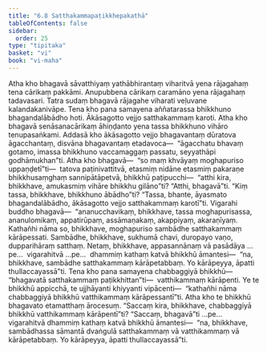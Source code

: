 ```yaml
---
title: "6.8 Satthakammapaṭikkhepakathā"
tableOfContents: false
sidebar:
  order: 25
type: "tipitaka"
basket: "vi"
book: "vi-maha"
---
```



<DynamicBreadcrumb />

<Division number="279" book="vi-maha" bookNo="3" page="309">

<Paragraph number="1264" book="vi-maha">
Atha kho bhagavā sāvatthiyaṃ yathābhirantaṃ viharitvā yena rājagahaṃ tena cārikaṃ pakkāmi. Anupubbena cārikaṃ caramāno yena rājagahaṃ tadavasari. Tatra sudaṃ bhagavā rājagahe viharati veḷuvane kalandakanivāpe. Tena kho pana samayena aññatarassa bhikkhuno bhagandalābādho hoti. Ākāsagotto vejjo satthakammaṃ karoti. Atha kho bhagavā senāsanacārikaṃ āhiṇḍanto yena tassa bhikkhuno vihāro tenupasaṅkami. Addasā kho ākāsagotto vejjo bhagavantaṃ dūratova āgacchantaṃ, disvāna bhagavantaṃ etadavoca—  “āgacchatu bhavaṃ gotamo, imassa bhikkhuno vaccamaggaṃ passatu, seyyathāpi godhāmukhan”ti. Atha kho bhagavā—  “so maṃ khvāyaṃ moghapuriso uppaṇḍetī”ti—  tatova paṭinivattitvā, etasmiṃ nidāne etasmiṃ pakaraṇe bhikkhusaṃghaṃ sannipātāpetvā, bhikkhū paṭipucchi—  “atthi kira, bhikkhave, amukasmiṃ vihāre bhikkhu gilāno”ti? “Atthi, bhagavā”ti. “Kiṃ tassa, bhikkhave, bhikkhuno ābādho”ti? “Tassa, bhante, āyasmato bhagandalābādho, ākāsagotto vejjo satthakammaṃ karotī”ti. Vigarahi buddho bhagavā—  “ananucchavikaṃ, bhikkhave, tassa moghapurisassa, ananulomikaṃ, appatirūpaṃ, assāmaṇakaṃ, akappiyaṃ, akaraṇīyaṃ. Kathañhi nāma so, bhikkhave, moghapuriso sambādhe satthakammaṃ kārāpessati. Sambādhe, bhikkhave, sukhumā chavi, duropayo vaṇo, dupparihāraṃ satthaṃ. Netaṃ, bhikkhave, appasannānaṃ vā pasādāya …pe…  vigarahitvā …pe…  dhammiṃ kathaṃ katvā bhikkhū āmantesi—  “na, bhikkhave, sambādhe satthakammaṃ kārāpetabbaṃ. Yo kārāpeyya, āpatti thullaccayassā”ti.
</Paragraph>

<Paragraph number="1265" book="vi-maha">
Tena kho pana samayena chabbaggiyā bhikkhū—  “bhagavatā satthakammaṃ paṭikkhittan”ti—  vatthikammaṃ kārāpenti. Ye te bhikkhū appicchā, te ujjhāyanti khiyyanti vipācenti—  “kathañhi nāma chabbaggiyā bhikkhū vatthikammaṃ kārāpessantī”ti. Atha kho te bhikkhū bhagavato etamatthaṃ ārocesuṃ. “Saccaṃ kira, bhikkhave, chabbaggiyā bhikkhū vatthikammaṃ kārāpentī”ti? “Saccaṃ, bhagavā”ti …pe…  vigarahitvā dhammiṃ kathaṃ katvā bhikkhū āmantesi—  “na, bhikkhave, sambādhassa sāmantā dvaṅgulā satthakammaṃ vā vatthikammaṃ vā kārāpetabbaṃ. Yo kārāpeyya, āpatti thullaccayassā”ti.
</Paragraph>
</Division>